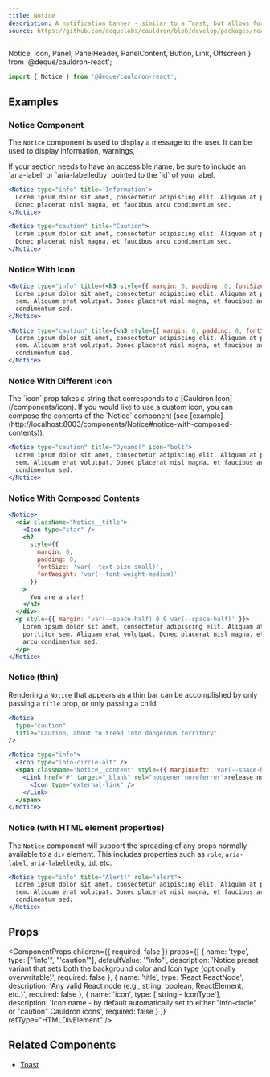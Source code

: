 ```yaml
---
title: Notice
description: A notification banner - similar to a Toast, but allows for more flexibile positioning and control.
source: https://github.com/dequelabs/cauldron/blob/develop/packages/react/src/components/Notice/Notice.tsx
---
```


  Notice,
  Icon,
  Panel,
  PanelHeader,
  PanelContent,
  Button,
  Link,
  Offscreen
} from '@deque/cauldron-react';

```js
import { Notice } from '@deque/cauldron-react';
```

## Examples

### Notice Component

The `Notice` component is used to display a message to the user. It can be used to display information, warnings,

<Note>
  If your section needs to have an accessible name, be sure to include an
  `aria-label` or `aria-labelledby` pointed to the `id` of your label.
</Note>

```jsx example
<Notice type="info" title='Information'>
  Lorem ipsum dolor sit amet, consectetur adipiscing elit. Aliquam at porttitor sem. Aliquam erat volutpat.
  Donec placerat nisl magna, et faucibus arcu condimentum sed.
</Notice>

<Notice type="caution" title="Caution">
  Lorem ipsum dolor sit amet, consectetur adipiscing elit. Aliquam at porttitor sem. Aliquam erat volutpat.
  Donec placerat nisl magna, et faucibus arcu condimentum sed.
</Notice>
```

### Notice With Icon

```jsx example
<Notice type="info" title={<h3 style={{ margin: 0, padding: 0, fontSize: 'var(--text-size-small)', fontWeight: 500 }}>Information</h3>}>
  Lorem ipsum dolor sit amet, consectetur adipiscing elit. Aliquam at porttitor
  sem. Aliquam erat volutpat. Donec placerat nisl magna, et faucibus arcu
  condimentum sed.
</Notice>

<Notice type="caution" title={<h3 style={{ margin: 0, padding: 0, fontSize: 'var(--text-size-small)', fontWeight: 500 }}>Caution</h3>}>
  Lorem ipsum dolor sit amet, consectetur adipiscing elit. Aliquam at porttitor
  sem. Aliquam erat volutpat. Donec placerat nisl magna, et faucibus arcu
  condimentum sed.
</Notice>
```

### Notice With Different icon

<Note>
  The `icon` prop takes a string that corresponds to a [Cauldron
  Icon](/components/icon). If you would like to use a custom icon, you can
  compose the contents of the `Notice` component (see
  [example](http://localhost:8003/components/Notice#notice-with-composed-contents)).
</Note>

```jsx example
<Notice type="caution" title="Dynamo!" icon="bolt">
  Lorem ipsum dolor sit amet, consectetur adipiscing elit. Aliquam at porttitor
  sem. Aliquam erat volutpat. Donec placerat nisl magna, et faucibus arcu
  condimentum sed.
</Notice>
```

### Notice With Composed Contents

```jsx example
<Notice>
  <div className="Notice__title">
    <Icon type="star" />
    <h2
      style={{
        margin: 0,
        padding: 0,
        fontSize: 'var(--text-size-small)',
        fontWeight: 'var(--font-weight-medium)'
      }}
    >
      You are a star!
    </h2>
  </div>
  <p style={{ margin: 'var(--space-half) 0 0 var(--space-half)' }}>
    Lorem ipsum dolor sit amet, consectetur adipiscing elit. Aliquam at
    porttitor sem. Aliquam erat volutpat. Donec placerat nisl magna, et faucibus
    arcu condimentum sed.
  </p>
</Notice>
```

### Notice (thin)

Rendering a `Notice` that appears as a thin bar can be accomplished by only passing a `title` prop, or only passing a child.

```jsx example
<Notice
  type="caution"
  title="Caution, about to tread into dangerous territory"
/>

<Notice type="info">
  <Icon type="info-circle-alt" />
  <span className="Notice__content" style={{ marginLeft: 'var(--space-half)', position: 'relative'}}>A new update has been released! See
    <Link href='#' target="_blank" rel="noopener noreferrer">release notes<Offscreen>link opens in new window</Offscreen>
      <Icon type="external-link" />
    </Link>
  </span>
</Notice>
```

### Notice (with HTML element properties)

The `Notice` component will support the spreading of any props normally available to a `div` element. This includes
properties such as `role`, `aria-label`, `aria-labelledby`, `id`, etc.

```jsx example
<Notice type="info" title="Alert!" role="alert">
  Lorem ipsum dolor sit amet, consectetur adipiscing elit. Aliquam at porttitor
  sem. Aliquam erat volutpat. Donec placerat nisl magna, et faucibus arcu
  condimentum sed.
</Notice>
```

## Props

<ComponentProps
  children={{ required: false }}
  props={[
    {
      name: 'type',
      type: ["'info'", "'caution'"],
      defaultValue: '"info"',
      description:
        'Notice preset variant that sets both the background color and Icon type (optionally overwritable)',
      required: false
    },
    {
      name: 'title',
      type: 'React.ReactNode',
      description:
        'Any valid React node (e.g., string, boolean, ReactElement, etc.)',
      required: false
    },
    {
      name: 'icon',
      type: ['string - IconType'],
      description:
        'Icon name - by default automatically set to either "info-circle" or "caution" Cauldron icons',
      required: false
    }
  ]}
  refType="HTMLDivElement"
/>

## Related Components

- [Toast](./Toast)
